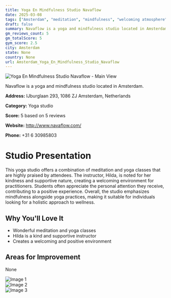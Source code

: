 ```yaml
---
title: Yoga En Mindfulness Studio Navaflow
date: 2025-03-08
tags: ["Amsterdam", "meditation", "mindfulness", "welcoming atmosphere", "Amsterdam"]  
draft: false
summary: Navaflow is a yoga and mindfulness studio located in Amsterdam.
gm_reviews_count: 5
gm_totalScore: 5
gym_score: 2.5
city: Amsterdam
state: None
country: None
url: Amsterdam_Yoga_En_Mindfulness_Studio_Navaflow
---
```


<div className="aspect-[16/9] relative my-8">
  <img 
    src="https://lh5.googleusercontent.com/p/AF1QipO9pZZHqoVnZOU9VxJCBOJkUb1RO7FDzLwt-3EO=w1920-h1080-k-no"
    alt="Yoga En Mindfulness Studio Navaflow - Main View"
    className="object-cover absolute inset-0 w-full h-full rounded-lg"
  />
</div>

Navaflow is a yoga and mindfulness studio located in Amsterdam.

**Address:** IJburglaan 293, 1086 ZJ Amsterdam, Netherlands

**Category:** Yoga studio

**Score:** 5 based on 5 reviews

**Website:** http://www.navaflow.com/

**Phone:** +31 6 30985803

# Studio Presentation

This yoga studio offers a combination of meditation and yoga classes that are highly praised by attendees. The instructor, Hilda, is noted for her kindness and supportive nature, creating a welcoming environment for practitioners. Students often appreciate the personal attention they receive, contributing to a positive experience. Overall, the studio emphasizes mindfulness alongside yoga practices, making it suitable for individuals looking for a holistic approach to wellness.

## Why You'll Love It

- Wonderful meditation and yoga classes
- Hilda is a kind and supportive instructor
- Creates a welcoming and positive environment

## Areas for Improvement

None

<div className="grid grid-cols-1 xl:grid-cols-2 gap-4 my-8">
<div className="aspect-[4/3] relative"><img src="https://lh5.googleusercontent.com/p/AF1QipPdunf0QktA2x6HbYXdNRSpFV40hxInQEAZjhVw=w1920-h1080-k-no" alt="Image 1" className="object-cover absolute inset-0 w-full h-full rounded-lg" /></div>
<div className="aspect-[4/3] relative"><img src="https://lh5.googleusercontent.com/p/AF1QipNe-hqJ5q01Y51yOlEO1-ZuxAKSaQ_b0AWaBKCS=w1920-h1080-k-no" alt="Image 2" className="object-cover absolute inset-0 w-full h-full rounded-lg" /></div>
<div className="aspect-[4/3] relative"><img src="https://lh5.googleusercontent.com/p/AF1QipM-9IUuRCf6eD4_UrUacBQ03f2LLLI8cY4241_v=w1920-h1080-k-no" alt="Image 3" className="object-cover absolute inset-0 w-full h-full rounded-lg" /></div>
</div>
